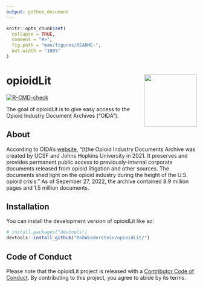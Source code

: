 ```yaml
---
output: github_document
---
```


<!-- README.md is generated from README.Rmd. Please edit that file -->

```r
knitr::opts_chunk$set(
  collapse = TRUE,
  comment = "#>",
  fig.path = "man/figures/README-",
  out.width = "100%"
)
```

# opioidLit <img src="man/figures/logo.png" align="right" height="139" />

<!-- badges: start -->
[![R-CMD-check](https://github.com/RobWiederstein/opioidLit/actions/workflows/R-CMD-check.yaml/badge.svg)](https://github.com/RobWiederstein/opioidLit/actions/workflows/R-CMD-check.yaml)
<!-- badges: end -->

The goal of opioidLit is to give easy access to the Opioid Industry Document Archives ("OIDA").

## About

According to OIDA's [website](https://www.industrydocuments.ucsf.edu/opioids/about/overview/), "[t]he Opioid Industry Documents Archive was created by UCSF and Johns Hopkins University in 2021. It preserves and provides permanent public access to previously-internal corporate documents released from opioid litigation and other sources. The documents shed light on the opioid industry during the height of the U.S. opioid crisis." As of Sepember 27, 2022, the archive contained 8.9 million pages and 1.5 million documents.

## Installation

You can install the development version of opioidLit like so:

``` r
# install.packages("devtools")
devtools::install_github("RobWiederstein/opioidLit/")
```
## Code of Conduct

Please note that the opioidLit project is released with a [Contributor Code of Conduct](https://contributor-covenant.org/version/2/1/CODE_OF_CONDUCT.html). By contributing to this project, you agree to abide by its terms.

